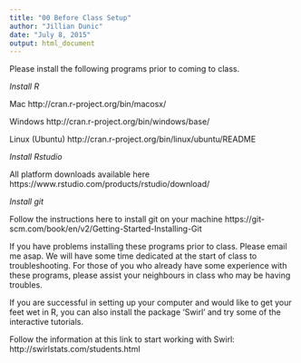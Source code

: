 ```yaml
---
title: "00 Before Class Setup"
author: "Jillian Dunic"
date: "July 8, 2015"
output: html_document
---
```


Please install the following programs prior to coming to class. 

*Install R*

Mac
http://cran.r-project.org/bin/macosx/

Windows
http://cran.r-project.org/bin/windows/base/

Linux (Ubuntu)
http://cran.r-project.org/bin/linux/ubuntu/README

*Install Rstudio*

All platform downloads available here
https://www.rstudio.com/products/rstudio/download/

*Install git*

Follow the instructions here to install git on your machine
https://git-scm.com/book/en/v2/Getting-Started-Installing-Git


If you have problems installing these programs prior to class. Please email me asap. We will have some time dedicated at the start of class to troubleshooting. For those of you who already have some experience with these programs, please assist your neighbours in class who may be having troubles.

If you are successful in setting up your computer and would like to get your feet wet in R, you can also install the package 'Swirl' and try some of the interactive tutorials. 

Follow the information at this link to start working with Swirl: http://swirlstats.com/students.html
